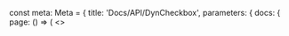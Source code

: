 
const meta: Meta = {
  title: 'Docs/API/DynCheckbox',
  parameters: {
    docs: {
      page: () => (
        <>
          <Title />
          <Subtitle>API Reference</Subtitle>
          <Description>DynCheckbox props uključujući indeterminate stanje i a11y.</Description>
          <Primary />
          <ArgsTable of={Types} />
          <Stories />
        </>
      )
    }
  }
}
